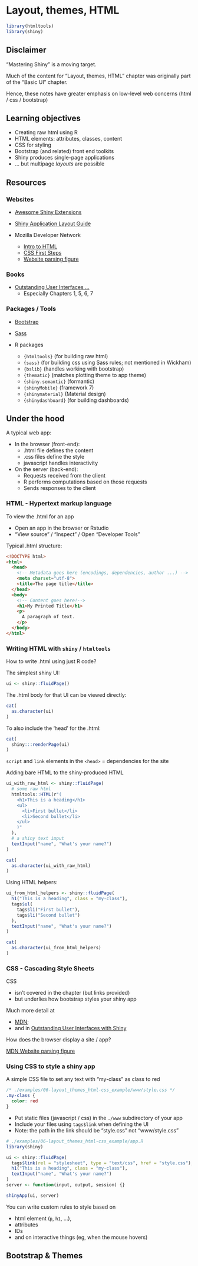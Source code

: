 # Layout, themes, HTML

```r
library(htmltools)
library(shiny)
```

## Disclaimer

"Mastering Shiny" is a moving target.

Much of the content for "Layout, themes, HTML" chapter was originally part of
the "Basic UI" chapter.

<!-- So I'm attempting to put a web-dev oriented spin on the material -->

Hence, these notes have greater emphasis on low-level web concerns (html / css /
bootstrap)

## Learning objectives

- Creating raw html using R
- HTML elements: attributes, classes, content
- CSS for styling
- Bootstrap (and related) front end toolkits
- Shiny produces single-page applications
- ... but multipage _layouts_ are possible

## Resources

### Websites

- [Awesome Shiny Extensions](https://github.com/nanxstats/awesome-shiny-extensions)
- [Shiny Application Layout Guide](https://shiny.rstudio.com/articles/layout-guide.html)

- Mozilla Developer Network
  - [Intro to HTML](https://developer.mozilla.org/en-US/docs/Learn/HTML/Introduction_to_HTML)
  - [CSS First Steps](https://developer.mozilla.org/en-US/docs/Learn/CSS/First_steps)
  - [Website parsing figure](https://developer.mozilla.org/en-US/docs/Learn/CSS/First_steps/How_CSS_works/rendering.svg)

### Books

- [Outstanding User Interfaces ...](https://unleash-shiny.rinterface.com)
  - Especially Chapters 1, 5, 6, 7

### Packages / Tools

- [Bootstrap](https://getbootstrap.com/)
- [Sass](https://sass-lang.com/)

- R packages
  - `{htmltools}` (for building raw html)
  - `{sass}` (for building css using Sass rules; not mentioned in Wickham)
  - `{bslib}` (handles working with bootstrap)
  - `{thematic}` (matches plotting theme to app theme)
  - `{shiny.semantic}` (formantic)
  - `{shinyMobile}` (framework 7)
  - `{shinymaterial}` (Material design)
  - `{shinydashboard}` (for building dashboards)

## Under the hood

A typical web app:

- In the browser (front-end):
  - .html file defines the content
  - .css files define the style
  - javascript handles interactivity

- On the server (back-end):
  - Requests received from the client
  - R performs computations based on those requests
  - Sends responses to the client

### HTML - Hypertext markup language

To view the .html for an app

- Open an app in the browser or Rstudio
- "View source" / "Inspect" / Open "Developer Tools"

Typical .html structure:

```html
<!DOCTYPE html>
<html>
  <head>
    <!-- Metadata goes here (encodings, dependencies, author ...) -->
    <meta charset="utf-8">
    <title>The page title</title>
  </head>
  <body>
    <!-- Content goes here!-->
    <h1>My Printed Title</h1>
    <p>
      A paragraph of text.
    </p>
  </body>
</html>
```

### Writing HTML with `shiny` / `htmltools`

How to write .html using just R code?

The simplest shiny UI:

```r
ui <- shiny::fluidPage()
```

The .html body for that UI can be viewed directly:

```r
cat(
  as.character(ui)
)
```

To also include the 'head' for the .html:

```r
cat(
  shiny:::renderPage(ui)
)
```

`script` and `link` elements in the `<head>` = dependencies for the site

Adding bare HTML to the shiny-produced HTML

```r
ui_with_raw_html <- shiny::fluidPage(
  # some raw html
  htmltools::HTML(r"(
    <h1>This is a heading</h1>
    <ul>
      <li>First bullet</li>
      <li>Second bullet</li>
    </ul>
    )"
  ),
  # a shiny text imput
  textInput("name", "What's your name?")
)

cat(
  as.character(ui_with_raw_html)
)
```

Using HTML helpers:

```r
ui_from_html_helpers <- shiny::fluidPage(
  h1("This is a heading", class = "my-class"),
  tags$ul(
    tags$li("First bullet"),
    tags$li("Second bullet")
  ),
  textInput("name", "What's your name?")
)

cat(
  as.character(ui_from_html_helpers)
)
```

### CSS - Cascading Style Sheets

CSS

- isn't covered in the chapter (but links provided)
- but underlies how bootstrap styles your shiny app

Much more detail at

- [MDN](https://developer.mozilla.org/en-US/docs/Learn/CSS);
- and in [Outstanding User Interfaces with Shiny](https://unleash-shiny.rinterface.com/beautify-css.html)

How does the browser display a site / app?

[MDN Website parsing figure](https://developer.mozilla.org/en-US/docs/Learn/CSS/First_steps/How_CSS_works/rendering.svg)

### Using CSS to style a shiny app

A simple CSS file to set any text with "my-class" as class to red

```css
/* ./examples/06-layout_themes_html-css_example/www/style.css */
.my-class {
  color: red
}
```

- Put static files (javascript / css) in the `./www` subdirectory of your app
- Include your files using `tags$link` when defining the UI
- Note: the path in the link should be "style.css" not "www/style.css"

```r
# ./examples/06-layout_themes_html-css_example/app.R
library(shiny)

ui <- shiny::fluidPage(
  tags$link(rel = "stylesheet", type = "text/css", href = "style.css"),
  h1("This is a heading", class = "my-class"),
  textInput("name", "What's your name?")
)
server <- function(input, output, session) {}

shinyApp(ui, server)
```

You can write custom rules to style based on

- html element (`p`, `h1`, ...),
- attributes
- IDs 
- and on interactive things (eg, when the mouse hovers)

## Bootstrap & Themes

<!--

## Book Structure

Book sections:
- Single page layouts (+Ex; this section was previously in the UI chapter, and
  was covered in an earlier bookclub week)
- Multi page layouts
- Bootstrap
- Themes (+Ex)
- Under the hood

? When presenting, maybe reverse the order of the sections:

- Learning Outcomes
- Under the hood
  - HTML
  - CSS
- Bootstrap & Themes
- Layouts
  - Single page
  - Multi page

TODO: think up an exercise that uses multi-page layouts
-->

